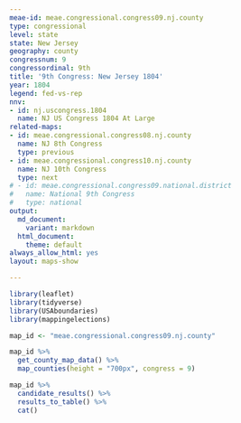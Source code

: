 ```yaml
---
meae-id: meae.congressional.congress09.nj.county
type: congressional
level: state
state: New Jersey
geography: county
congressnum: 9
congressordinal: 9th
title: '9th Congress: New Jersey 1804'
year: 1804
legend: fed-vs-rep
nnv:
- id: nj.uscongress.1804
  name: NJ US Congress 1804 At Large
related-maps:
- id: meae.congressional.congress08.nj.county
  name: NJ 8th Congress
  type: previous
- id: meae.congressional.congress10.nj.county
  name: NJ 10th Congress
  type: next
# - id: meae.congressional.congress09.national.district
#   name: National 9th Congress
#   type: national
output:
  md_document:
    variant: markdown
  html_document:
    theme: default
always_allow_html: yes
layout: maps-show

---
```


```r
library(leaflet)
library(tidyverse)
library(USAboundaries)
library(mappingelections)

map_id <- "meae.congressional.congress09.nj.county"
```

<div class="map">

```r
map_id %>%
  get_county_map_data() %>%
  map_counties(height = "700px", congress = 9)
```

</div>

<div class="results-table">

```r
map_id %>%
  candidate_results() %>%
  results_to_table() %>%
  cat()
```

</div>
